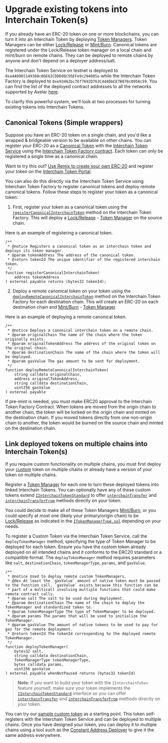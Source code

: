 # Upgrade existing tokens into Interchain Token(s)

If you already have an ERC-20 token on one or more blockchains, you can turn it into an Interchain Token by deploying [Token Managers](../../reference/glossary/#token-manager). Token Managers can be either [Lock/Release](../../reference/glossary/#lockunlock) or [Mint/Burn](../../reference/glossary/#mintburn). Canonical tokens are registered under the Lock/Release token manager on a local chain and mint/burn on remote chains. They can be deployed to remote chains by anyone and don't depend on a deployer address/salt.

The Interchain Token Service on testnet is deployed to `0xa4A9965149388c86E62CDDDd6C95EFe9c294005a` while the Interchain Token Factory is deployed to `0xe93462bc7Ef7692D763C4d4DbCE7B870c0958c59`. You can find the list of the deployed contract addresses to all the networks supported by Axelar [here](https://github.com/axelarnetwork/axelar-contract-deployments/blob/main/axelar-chains-config/info/testnet.json).

To clarify this powerful system, we'll look at two processes for turning existing tokens into Interchain Tokens.

## Canonical Tokens (Simple wrappers)
Suppose you have an ERC-20 token on a single chain, and you'd like a wrapped & bridgeable version to be available on other chains. You can register your ERC-20 as a [Canonical Token](../../reference/glossary/#canonical-interchain-token) with the [Interchain Token Service](https://github.com/axelarnetwork/interchain-token-service/blob/main/contracts/InterchainTokenService.sol) using the [Interchain Token Factory contract](https://github.com/axelarnetwork/interchain-token-service/blob/main/contracts/InterchainTokenFactory.sol). Each token can only be registered a single time as a canonical chain.

Want to try this out? [Use Remix to create your own ERC-20](https://remix.ethereum.org/axelarnetwork/axelar-docs/blob/main/public/samples/interchain-token-simple.sol) and register your token on the [Interchain Token Portal](https://testnet.interchain.axelar.dev).

You can also do this directly via the Interchain Token Service using Interchain Token Factory to register canonical tokens and deploy remote canonical tokens. Follow these steps to register your token as a canonical token:

1. First, register your token as a canonical token using the [`registerCanonicalInterchainToken`](https://github.com/axelarnetwork/interchain-token-service/blob/a2dfcb2490497e627b66be789d944ec3260c5eea/contracts/InterchainTokenFactory.sol#L246) method on the Interchain Token Factory. This will deploy a [Lock/Release](../../reference/glossary/#lockunlock) - [Token Manager](../../reference/glossary/#token-manager) on the source chain. 

Here is an example of registering a canonical token.

```solidity
/**
 * @notice Registers a canonical token as an interchain token and deploys its token manager.
 * @param tokenAddress The address of the canonical token.
 * @return tokenId The unique identifier of the registered interchain token.
 */
function registerCanonicalInterchainToken(
	address tokenAddress
) external payable returns (bytes32 tokenId);
```
2. Deploy a remote canonical token on your token using the [`deployRemoteCanonicalInterchainToken`](https://github.com/axelarnetwork/interchain-token-service/blob/a2dfcb2490497e627b66be789d944ec3260c5eea/contracts/InterchainTokenFactory.sol#L262) method on the Interchain Token Factory for each destination chain. This will create an ERC-20 on each destination chain and [Mint/Burn](../../reference/glossary/#mintburn) - [Token Manager](../../reference/glossary/#token-manager). 

Here is an example of deploying a remote canonical token.

```solidity
/**
 * @notice Deploys a canonical interchain token on a remote chain.
 * @param originalChain The name of the chain where the token originally exists.
 * @param originalTokenAddress The address of the original token on the original chain.
 * @param destinationChain The name of the chain where the token will be deployed.
 * @param gasValue The gas amount to be sent for deployment.
 */
function deployRemoteCanonicalInterchainToken(
    string calldata originalChain,
    address originalTokenAddress,
    string calldata destinationChain,
    uint256 gasValue
) external payable 
```
If pre-mint is needed, you must make ERC20 approval to the Interchain Token Factory Contract. When tokens are moved from the origin chain to another chain, the token will be locked on the origin chain and minted on the destination chain. If you moved tokens directly from one non-origin chain to another, the token would be burned on the source chain and minted on the destination chain.

## Link deployed tokens on multiple chains into Interchain Token(s)

If you require custom functionality on multiple chains, you must first deploy your [custom](../../reference/glossary/#custom-token) token on multiple chains or already have a version of your token on multiple chains.

Register a [Token Manager](../../reference/glossary/#token-manager) for each one to turn these deployed tokens into linked Interchain Tokens. You can optionally have any of these custom tokens extend [`IInterchainTokenStandard`](https://github.com/axelarnetwork/interchain-token-service/blob/main/contracts/interfaces/IInterchainTokenStandard.sol) to offer [`interchainTransfer`](https://github.com/axelarnetwork/interchain-token-service/blob/a2dfcb2490497e627b66be789d944ec3260c5eea/contracts/interfaces/IInterchainTokenStandard.sol#L20) and [`interchainTransferFrom`](https://github.com/axelarnetwork/interchain-token-service/blob/a2dfcb2490497e627b66be789d944ec3260c5eea/contracts/interfaces/IInterchainTokenStandard.sol#L37) methods directly on your token.

You could decide to make all of these Token Managers [Mint/Burn](../../reference/glossary/#mintburn), or you could specify at most one (likely your primary/origin chain) to be [Lock/Release](../../reference/glossary/#lockunlock) as indicated in the [`ITokenManagerType.sol`](https://github.com/axelarnetwork/interchain-token-service/blob/main/contracts/interfaces/ITokenManagerType.sol) depending on your needs.

To register a Custom Token via the Interchain Token Service, call the `deployTokenManager` method, specifying the type of Token Manager to be deployed for each token. Ensure you have the custom token already deployed on all intended chains and it conforms to the ERC20 standard or a compatible format. The `deployTokenManager` method requires parameters like `salt`, `destinationChain`, `tokenManagerType`, `params`, and `gasValue`.

```solidity
/**
 * @notice Used to deploy remote custom TokenManagers.
 * @dev At least the `gasValue` amount of native token must be passed to the function call. `gasValue` exists because this function can be
 * part of a multicall involving multiple functions that could make remote contract calls.
 * @param salt The salt to be used during deployment.
 * @param destinationChain The name of the chain to deploy the TokenManager and standardized token to.
 * @param tokenManagerType The type of TokenManager to be deployed.
 * @param params The params that will be used to initialize the TokenManager.
 * @param gasValue The amount of native tokens to be used to pay for gas for the remote deployment.
 * @return tokenId The tokenId corresponding to the deployed remote TokenManager.
 */
function deployTokenManager(
    bytes32 salt,
    string calldata destinationChain,
    TokenManagerType tokenManagerType,
    bytes calldata params,
    uint256 gasValue
) external payable whenNotPaused returns (bytes32 tokenId)
```

>**Note**: If you want to build your token with the `IInterchainToken` feature yourself, make sure your token implements the [`IInterchainTokenStandard`](https://github.com/axelarnetwork/interchain-token-service/blob/main/contracts/interfaces/IInterchainTokenStandard.sol) interface so you can offer [`interchainTransfer`](https://github.com/axelarnetwork/interchain-token-service/blob/a2dfcb2490497e627b66be789d944ec3260c5eea/contracts/interfaces/IInterchainTokenStandard.sol#L20) and [`interchainTransferFrom`](https://github.com/axelarnetwork/interchain-token-service/blob/a2dfcb2490497e627b66be789d944ec3260c5eea/contracts/interfaces/IInterchainTokenStandard.sol#L37) methods directly on your token. 

You can try our [sample custom token](https://remix.ethereum.org/axelarnetwork/axelar-docs/blob/main/public/samples/interchain-token-iinterchaintoken.sol) as a starting point. This token self-registers with the Interchain Token Service and can be deployed to multiple chains. 
Once you have designed your token, you can deploy it to multiple chains using a tool such as the [Constant Address Deployer](https://docs.axelar.dev/dev/general-message-passing/solidity-utilities#constant-address-deployer) to give it the same address everywhere.
